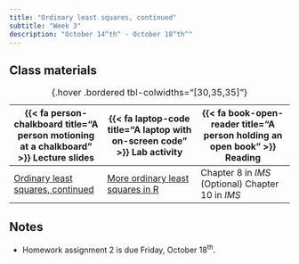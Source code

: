 ```yaml
---
title: "Ordinary least squares, continued"
subtitle: "Week 3"
description: "October 14^th^ - October 18^th^"
---
```


## Class materials

| {{< fa person-chalkboard title="A person motioning at a chalkboard" >}} Lecture slides  |  {{< fa laptop-code title="A laptop with on-screen code" >}} Lab activity | {{< fa book-open-reader title="A person holding an open book" >}} Reading |
|----|----|----|
| [Ordinary least squares, continued](slides/week3/week3-slides.html){target="_blank"} | [More ordinary least squares in R](labs/week-3-lab.Rmd){target="_blank} | Chapter 8 in *IMS* <br /> (Optional) Chapter 10 in *IMS* |
: {.hover .bordered tbl-colwidths="[30,35,35]"} 

## Notes

* Homework assignment 2 is due Friday, October 18^th^.
